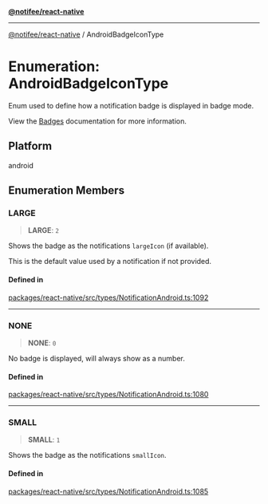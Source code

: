 [**@notifee/react-native**](react-native/reference/index)

***

[@notifee/react-native](react-native/reference/index) / AndroidBadgeIconType

# Enumeration: AndroidBadgeIconType

Enum used to define how a notification badge is displayed in badge mode.

View the [Badges](/react-native/docs/android/appearance#badges) documentation for more information.

## Platform

android

## Enumeration Members

### LARGE

> **LARGE**: `2`

Shows the badge as the notifications `largeIcon` (if available).

This is the default value used by a notification if not provided.

#### Defined in

[packages/react-native/src/types/NotificationAndroid.ts:1092](https://github.com/invertase/notifee/blob/main/packages/react-native/src/types/NotificationAndroid.ts#L1092)

***

### NONE

> **NONE**: `0`

No badge is displayed, will always show as a number.

#### Defined in

[packages/react-native/src/types/NotificationAndroid.ts:1080](https://github.com/invertase/notifee/blob/main/packages/react-native/src/types/NotificationAndroid.ts#L1080)

***

### SMALL

> **SMALL**: `1`

Shows the badge as the notifications `smallIcon`.

#### Defined in

[packages/react-native/src/types/NotificationAndroid.ts:1085](https://github.com/invertase/notifee/blob/main/packages/react-native/src/types/NotificationAndroid.ts#L1085)
